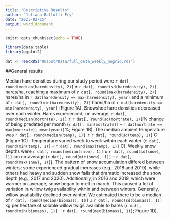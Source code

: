 ```yaml
---
title: "Descriptive Results"
author: "Juliana Balluffi-Fry"
date: "2025-02-25"
output: word_document
---
```


```r
knitr::opts_chunk$set(echo = TRUE)

library(data.table)
library(ggplot2)

dat <- readRDS("Output/Data/full_data_weekly_nogrid.rds")


```



##General results

Median hare densities during our study period were `r dat[, round(median(haredensity), 2)]` ± `r dat[, round(sd(haredensity), 2)]` hares/ha, reaching a maximum of `r dat[, round(max(haredensity), 2)]` hares/ha in `r dat[haredensity == max(haredensity), year]` and a minimum of `r dat[, round(min(haredensity), 2)]` hares/ha in `r dat[haredensity == min(haredensity), year]` (Figure 1A). Snowshoe hare densities decreased over each winter. Hares experienced, on average, `r dat[, round(median(mortrate), 2)]` ± `r dat[, round(sd(mortrate), 1)]`% chance of being predated per month (`r dat[, min(mortrate)]` - `r dat[mortrate == max(mortrate), mean(year)]`%; Figure 1B). The median ambient temperature was `r dat[, round(median(temp), 1)]` ± `r dat[, round(sd(temp), 1)]` C (Figure 1C). Temperature varied week to week within each winter (`r dat[, round(min(temp), 1)]` - `r dat[, round(max(temp), 1)]` C). Weekly snow depths were `r dat[, round(median(snow), 1)]` ± `r dat[, round(sd(snow), 1)]` cm on average (`r dat[, round(min(snow), 1)]` - `r dat[, round(max(snow), 1)]`). The pattern of snow accumulation differed between winters: some experienced gradual increases (e.g., 2018 and 2019), while others had heavy and sudden snow falls that dramatic increased the snow depth (e.g., 2017 and 2020). Additionally, in 2016 and 2019, which were warmer on average, snow began to melt in march. This caused a lot of variation in willow twig availability within and between winters. Generally, willow availability declined over winter. We estimated there to be a median of `r dat[, round(median(biomass), 1)]` ± `r dat[, round(sd(biomass), 1)]` kg per hectare of soluble willow twigs available to hares (`r dat[, round(min(biomass), 1)]` - `r dat[, round(max(biomass), 1)]`; Figure 1D).

